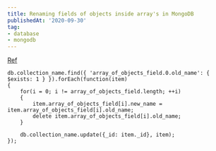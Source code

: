 ```yaml
---
title: Renaming fields of objects inside array's in MongoDB
publishedAt: '2020-09-30'
tag:
- database
- mongodb
---
```


[Ref](https://stackoverflow.com/a/26050901/10337869)

```
db.collection_name.find({ 'array_of_objects_field.0.old_name': { $exists: 1 } }).forEach(function(item)
{    
    for(i = 0; i != array_of_objects_field.length; ++i)
    {
        item.array_of_objects_field[i].new_name = item.array_of_objects_field[i].old_name;
        delete item.array_of_objects_field[i].old_name;
    }

    db.collection_name.update({_id: item._id}, item);
});
```
